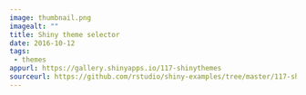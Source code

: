 ```yaml
---
image: thumbnail.png
imagealt: ""
title: Shiny theme selector
date: 2016-10-12 
tags: 
 - themes
appurl: https://gallery.shinyapps.io/117-shinythemes
sourceurl: https://github.com/rstudio/shiny-examples/tree/master/117-shinythemes
---
```

